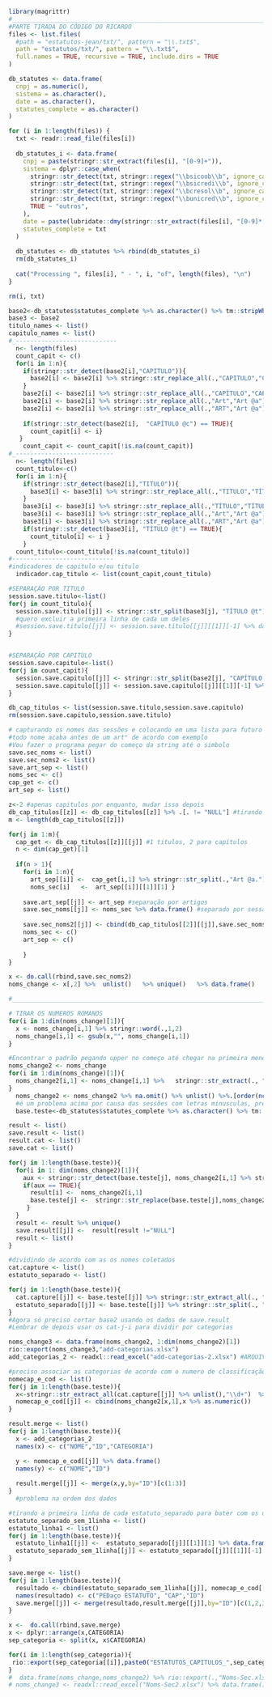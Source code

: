 ```{r}

library(magrittr)
#_____________________________________________________________________________________________________________________________________________________
#PARTE TIRADA DO CÓDIGO DO RICARDO
files <- list.files(
  #path = "estatutos-jean/txt/", pattern = "\\.txt$",
  path = "estatutos/txt/", pattern = "\\.txt$",
  full.names = TRUE, recursive = TRUE, include.dirs = TRUE
)

db_statutes <- data.frame(
  cnpj = as.numeric(),
  sistema = as.character(),
  date = as.character(),
  statutes_complete = as.character()
)

for (i in 1:length(files)) {
  txt <- readr::read_file(files[i])
  
  db_statutes_i <- data.frame(
    cnpj = paste(stringr::str_extract(files[i], "[0-9]+")),
    sistema = dplyr::case_when(
      stringr::str_detect(txt, stringr::regex("\\bsicoob\\b", ignore_case = TRUE)) ~ "sicoob",
      stringr::str_detect(txt, stringr::regex("\\bsicredi\\b", ignore_case = TRUE)) ~ "sicredi",
      stringr::str_detect(txt, stringr::regex("\\bcresol\\b", ignore_case = TRUE)) ~ "cresol",
      stringr::str_detect(txt, stringr::regex("\\bunicred\\b", ignore_case = TRUE)) ~ "unicred",
      TRUE ~ "outros",
    ),
    date = paste(lubridate::dmy(stringr::str_extract(files[i], "[0-9]*[.]"))),
    statutes_complete = txt
  )
  
  db_statutes <- db_statutes %>% rbind(db_statutes_i)
  rm(db_statutes_i)
  
  cat("Processing ", files[i], " - ", i, "of", length(files), "\n")
}

rm(i, txt)

```


```{r}
base2<-db_statutes$statutes_complete %>% as.character() %>% tm::stripWhitespace()
base3 <- base2
titulo_names <- list()
capitulo_names <- list()
#_----------------------------
  n<- length(files)
  count_capit <- c()
  for(i in 1:n){
    if(stringr::str_detect(base2[i],"CAPITULO")){ 
      base2[i] <- base2[i] %>% stringr::str_replace_all(.,"CAPITULO","CAPÍTULO")
    }
    base2[i] <- base2[i] %>% stringr::str_replace_all(.,"CAPÍTULO","CAPÍTULO @c")
    base2[i] <- base2[i] %>% stringr::str_replace_all(.,"Art","Art @a")
    base2[i] <- base2[i] %>% stringr::str_replace_all(.,"ART","Art @a")
  
    if(stringr::str_detect(base2[i],  "CAPÍTULO @c") == TRUE){
      count_capit[i] <- i}
   }
    count_capit <- count_capit[!is.na(count_capit)]   
#_---------------------------
  n<- length(files)
  count_titulo<-c()
  for(i in 1:n){
    if(stringr::str_detect(base2[i],"TITULO")){
      base3[i] <- base3[i] %>% stringr::str_replace_all(.,"TITULO","TÍTULO")
    }
    base3[i] <- base3[i] %>% stringr::str_replace_all(.,"TÍTULO","TÍTULO @t")
    base3[i] <- base3[i] %>% stringr::str_replace_all(.,"Art","Art @a")
    base3[i] <- base3[i] %>% stringr::str_replace_all(.,"ART","Art @a")
    if(stringr::str_detect(base3[i], "TÍTULO @t") == TRUE){
      count_titulo[i] <- i }
    }
  count_titulo<-count_titulo[!is.na(count_titulo)]
#----------------------------
#indicadores de capitulo e/ou titulo
  indicador.cap_titulo <- list(count_capit,count_titulo)

```


```{r}
#SEPARAÇÃO POR TITULO
session.save.titulo<-list()
for(j in count_titulo){
  session.save.titulo[[j]] <- stringr::str_split(base3[j], "TÍTULO @t") %>% unlist() %>% data.frame()
  #quero excluir a primeira linha de cada um deles
  #session.save.titulo[[j]] <- session.save.titulo[[j]][[1]][-1] %>% data.frame()
}


#SEPARAÇÃO POR CAPITULO
session.save.capitulo<-list()
for(j in count_capit){
  session.save.capitulo[[j]] <- stringr::str_split(base2[j], "CAPÍTULO @c") %>% unlist() %>% data.frame()
  session.save.capitulo[[j]] <- session.save.capitulo[[j]][[1]][-1] %>% data.frame()
}

db_cap_titulos <- list(session.save.titulo,session.save.capitulo)
rm(session.save.capitulo,session.save.titulo)
```


```{r}

# capturando os nomes das sessões e colocando em uma lista para futuro uso:
#todo nome acaba antes de um art° de acordo com exemplo
#Vou fazer o programa pegar do começo da string até o simbolo 
save.sec_noms <- list()
save.sec_noms2 <- list()
save.art_sep <- list()
noms_sec <- c()
cap_get <- c()
art_sep <- list()

z<-2 #apenas capitulos por enquanto, mudar isso depois
db_cap_titulos[[z]] <- db_cap_titulos[[z]] %>% .[. != "NULL"] #tirando elementos nulos do código, lembrar de indicador.cap-titulo
m <- length(db_cap_titulos[[z]])

for(j in 1:m){  
  cap_get <- db_cap_titulos[[z]][[j]] #1 titulos, 2 para capítulos
  n <- dim(cap_get)[1]
  
  if(n > 1){
    for(i in 1:n){
      art_sep[[i]] <-  cap_get[i,1] %>% stringr::str_split(.,"Art @a.") #separa por artigos
      noms_sec[i]   <-  art_sep[[i]][[1]][1] }
                  
    save.art_sep[[j]] <- art_sep #separação por artigos
    save.sec_noms[[j]] <- noms_sec %>% data.frame() #separado por sessão
    
    save.sec_noms2[[j]] <- cbind(db_cap_titulos[[2]][[j]],save.sec_noms[[j]])
    noms_sec <- c()
    art_sep <- c()
    
    }
}

x <- do.call(rbind,save.sec_noms2)
noms_change <- x[,2] %>%  unlist()   %>% unique()   %>% data.frame() 

#__________________________________________________________________________________________________
```
 
```{r}
# TIRAR OS NUMEROS ROMANOS
for(i in 1:dim(noms_change)[1]){
  x <- noms_change[i,1] %>% stringr::word(.,1,2) 
  noms_change[i,1] <- gsub(x,"", noms_change[i,1])
}
```


```{r}
#Encontrar o padrão pegando upper no começo até chegar na primeira menor, ajuda a dar uma limpada nos nomes das categorias
noms_change2 <- noms_change
for(i in 1:dim(noms_change)[1]){
  noms_change2[i,1] <- noms_change[i,1] %>%   stringr::str_extract(., "\\b[A-Z](?:[A-Z ]|[À-Ü]|[:punct:])*[A-Z]\\b") #NA PORQUE ESTÃO EM MINUSCULO
}
  noms_change2 <- noms_change2 %>% na.omit() %>% unlist() %>%.[order(nchar(.), .)] %>% data.frame() 
  #é um problema acima por causa das sessões com letras minusculas, preciso resolver isso depois - por enquanto exclui as cooperativas com nomes de sessões escritas em minúsculas
  base.teste<-db_statutes$statutes_complete %>% as.character() %>% tm::stripWhitespace() 
```
 
```{r}

result <- list()
save.result <- list()
result.cat <- list()
save.cat <- list()

for(j in 1:length(base.teste)){
  for(i in 1: dim(noms_change2)[1]){
    aux <- stringr::str_detect(base.teste[j], noms_change2[i,1] %>% stringr::fixed())
    if(aux == TRUE){
      result[i] <-  noms_change2[i,1]
      base.teste[j] <-  stringr::str_replace(base.teste[j],noms_change2[i,1], paste0("cat/",i,"-",j))
     }
  }
  result <- result %>% unique()
  save.result[[j]] <-  result[result !="NULL"] 
  result <- list()
}
```


```{r}
#dividindo de acordo com as os nomes coletados
cat.capture <- list()
estatuto_separado <- list()

for(j in 1:length(base.teste)){
  cat.capture[[j]] <- base.teste[[j]] %>% stringr::str_extract_all(., "cat/\\d+") %>% data.frame()
  estatuto_separado[[j]] <- base.teste[[j]] %>% stringr::str_split(., "cat/\\d+") %>% data.frame()
}
#Agora só preciso cortar base2 usando os dados de save.result
#Lembrar de depois usar os cat-j-i para dividir por categorias

```


```{r}

noms_change3 <- data.frame(noms_change2, 1:dim(noms_change2)[1])
rio::export(noms_change3,"add-categorias.xlsx")
add_categorias_2 <- readxl::read_excel("add-categorias-2.xlsx") #ARQUIVO JÁ DIVIDIDO EM CATEGORIAS manualmente, pensar em um jeito de automatizar isso 

#preciso associar as categorias de acordo com o numero de classificação
nomecap_e_cod <- list()
for(j in 1:length(base.teste)){
  x<-stringr::str_extract_all(cat.capture[[j]] %>% unlist(),"\\d+")  %>% do.call(rbind,.) %>% as.vector() %>% as.numeric()
  nomecap_e_cod[[j]] <- cbind(noms_change2[x,1],x %>% as.numeric())
}

result.merge <- list()
for(j in 1:length(base.teste)){
  x <- add_categorias_2
  names(x) <- c("NOME","ID","CATEGORIA")

  y <- nomecap_e_cod[[j]] %>% data.frame()
  names(y) <- c("NOME","ID")
  
  result.merge[[j]] <- merge(x,y,by="ID")[c(1:3)]
}
  #problema na ordem dos dados
```

```{r}
#tirando a primeira linha de cada estatuto_separado para bater com os dados
estatuto_separado_sem_1linha <- list()
estatuto_linha1 <- list()
for(j in 1:length(base.teste)){
  estatuto_linha1[[j]] <-  estatuto_separado[[j]][[1]][1] %>% data.frame() #Pegando a primeira parte de todo estatuto
  estatuto_separado_sem_1linha[[j]] <- estatuto_separado[[j]][[1]][-1] %>% data.frame()
}

save.merge <- list()
for(j in 1:length(base.teste)){
  resultado <- cbind(estatuto_separado_sem_1linha[[j]], nomecap_e_cod[[j]]) 
  names(resultado) <- c("PEDaço ESTATUTO", "CAP","ID")
  save.merge[[j]] <- merge(resultado,result.merge[[j]],by="ID")[c(1,2,3,5)] 
}

x <-  do.call(rbind,save.merge)
x <- dplyr::arrange(x,CATEGORIA) 
sep_categoria <- split(x, x$CATEGORIA)

for(i in 1:length(sep_categoria)){
 rio::export(sep_categoria[[i]],paste0("ESTATUTOS_CAPITULOS_",sep_categoria[[i]][1,3],".xlsx"))
}
#  data.frame(noms_change,noms_change2) %>% rio::export(.,"Noms-Sec.xlsx")  #exportando colocar as categorias manualmente
# noms_change3 <- readxl::read_excel("Noms-Sec2.xlsx") %>% data.frame()#tabela já com as categorias

```


